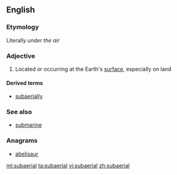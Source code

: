 ==English==

===Etymology===
Literally ''under the air''

===Adjective===
{{wikipedia}}
{{en-adj|-}}

# {{context|geology|lang=en}} Located or occurring at the Earth's [[surface]], especially on land

====Derived terms====
* [[subaerially]]

===See also===
* [[submarine]]

===Anagrams===
* [[abelisaur#English|abelisaur]]

[[ml:subaerial]]
[[ta:subaerial]]
[[vi:subaerial]]
[[zh:subaerial]]